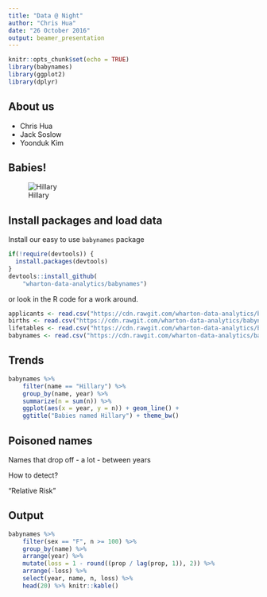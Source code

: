 ```yaml
---
title: "Data @ Night"
author: "Chris Hua"
date: "26 October 2016"
output: beamer_presentation
---
```


```r
knitr::opts_chunk$set(echo = TRUE)
library(babynames)
library(ggplot2)
library(dplyr)
```

## About us

* Chris Hua
* Jack Soslow
* Yoonduk Kim

## Babies!

![Hillary](http://blogs.reuters.com/great-debate/files/2015/04/clinton-baby-1024x783.jpg)

## Install packages and load data

Install our easy to use `babynames` package

```r
if(!require(devtools)) {
  install.packages(devtools)
}
devtools::install_github(
    "wharton-data-analytics/babynames")
```

or look in the R code for a work around.

```r
applicants <- read.csv("https://cdn.rawgit.com/wharton-data-analytics/babynames/master/data-raw/csv/applicants.csv")
births <- read.csv("https://cdn.rawgit.com/wharton-data-analytics/babynames/master/data-raw/csv/births.csv")
lifetables <- read.csv("https://cdn.rawgit.com/wharton-data-analytics/babynames/master/data-raw/csv/lifetables.csv")
babynames <- read.csv("https://cdn.rawgit.com/wharton-data-analytics/babynames/3192856738dee4a91bfc7d320355daa5ae428c17/data-raw/csv/babynames.csv")
```

## Trends

```r
babynames %>%
    filter(name == "Hillary") %>%
    group_by(name, year) %>%
    summarize(n = sum(n)) %>%
    ggplot(aes(x = year, y = n)) + geom_line() + 
    ggtitle("Babies named Hillary") + theme_bw()
```

## Poisoned names

Names that drop off - a lot - between years

How to detect? 

"Relative Risk"

## Output

```r
babynames %>%
    filter(sex == "F", n >= 100) %>%
    group_by(name) %>%
    arrange(year) %>%
    mutate(loss = 1 - round((prop / lag(prop, 1)), 2)) %>%
    arrange(-loss) %>% 
    select(year, name, n, loss) %>%
    head(20) %>% knitr::kable()
```